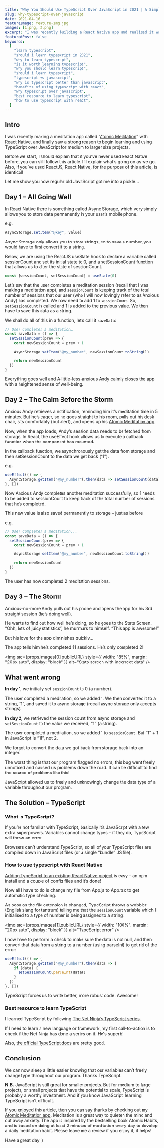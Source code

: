 ```yaml
---
title: "Why You Should Use TypeScript Over JavaScript in 2021 | A Simple Example"
slug: why-typescript-over-javascript
date: 2021-04-16
featureImage: feature-img.jpg
images: [1.png, 2.png]
excerpt: "I was recently building a React Native app and realised it was finally time to learn and use TypeScript over JavaScript..."
featuredPost: false
keywords:
  [
    "learn typescript",
    "should i learn typescript in 2021",
    "why to learn typescript",
    "is it worth learning typescript",
    "why you should learn typescript",
    "should i learn typescript",
    "typescript vs javascript",
    "why is typescript better than javascript",
    "benefits of using typescript with react",
    "why typescript over javascript",
    "best resource to learn typescript",
    "how to use typescript with react",
  ]
---
```


## Intro

I was recently making a meditation app called “[Atomic Meditation](https://play.google.com/store/apps/details?id=com.doabledanny.atomicmeditation)” with React Native, and finally saw a strong reason to begin learning and using TypeScript over JavaScript for medium to larger size projects.

Before we start, I should explain that if you’ve never used React Native before, you can still follow this article. I’ll explain what’s going on as we go. Also, if you’ve used ReactJS, React Native, for the purpose of this article, is identical!

Let me show you how regular old JavaScript got me into a pickle...

## Day 1 – All Going Well

In React Native there is something called Async Storage, which very simply allows you to store data permanently in your user’s mobile phone.

e.g.

```jsx
AsyncStorage.setItem("@key", value)
```

Async Storage only allows you to store strings, so to save a number, you would have to first convert it to a string.

Below, we are using the ReactJS useState hook to declare a variable called sessionCount and set its initial state to 0, and a setSessionCount function that allows us to alter the state of sessionCount.

```jsx
const [sessionCount, setSessionCount] = useState(0)
```

Let’s say that the user completes a meditation session (recall that I was making a meditation app), and `sessionCount` is keeping track of the total number of sessions that our user (who I will now lovingly refer to as Anxious Andy) has completed. We now need to add 1 to `sessionCount`. So, `setSessionCount` is called and 1 is added to the previous value. We then have to save this data as a string.

We shall do all of this in a function, let’s call it `saveData`:

```jsx
// User completes a meditation…
const saveData = () => {
  setSessionCount(prev => {
    const newSessionCount = prev + 1

    AsyncStorage.setItem("@my_number", newSessionCount.toString())

    return newSessionCount
  })
}
```

Everything goes well and A-little-less-anxious Andy calmly closes the app with a heightened sense of well-being.

## Day 2 – The Calm Before the Storm

Anxious Andy retrieves a notification, reminding him it’s meditation time in 5 minutes. But he’s eager, so he goes straight to his room, pulls out his desk chair, sits comfortably (but alert), and opens up his [Atomic Meditation app](https://play.google.com/store/apps/details?id=com.doabledanny.atomicmeditation).

Now, when the app loads, Andy’s session data needs to be fetched from storage. In React, the useEffect hook allows us to execute a callback function when the component has mounted.

In the callback function, we asynchronously get the data from storage and then setSessionCount to the data we get back (“1”).

e.g.

```jsx
useEffect(() => {
  AsyncStorage.getItem("@my_number").then(data => setSessionCount(data))
}, [])
```

Now Anxious Andy completes another meditation successfully, so 1 needs to be added to sessionCount to keep track of the total number of sessions that he’s completed.

This new value is also saved permanently to storage – just as before.

e.g.

```jsx
// User completes a meditation...
const saveData = () => {
  setSessionCount(prev => {
    const newSessionCount = prev + 1

    AsyncStorage.setItem("@my_number", newSessionCount.toString())

    return newSessionCount
  })
}
```

The user has now completed 2 meditation sessions.

## Day 3 – The Storm

Anxious-no-more Andy pulls out his phone and opens the app for his 3rd straight session (he’s doing well).

He wants to find out how well he’s doing, so he goes to the Stats Screen. “Ohh, lots of juicy statistics”, he murmurs to himself. “This app is awesome!”

But his love for the app diminishes quickly…

The app tells him he’s completed 11 sessions. He’s only completed 2!

<img
  src={props.images[0].publicURL}
  style={{ width: "85%", margin: "20px auto", display: "block" }}
  alt="Stats screen with incorrect data"
/>

## What went wrong

**In day 1**, we initially set `sessionCount` to 0 (a number).

The user completed a meditation, so we added 1. We then converted it to a string, “1”, and saved it to async storage (recall async storage only accepts strings).

**In day 2**, we retrieved the session count from async storage and `setSessionCount` to the value we received, “1” (a string).

The user completed a meditation, so we added 1 to `sessionCount`. But “1” + 1 in JavaScript is “11”, not 2.

We forgot to convert the data we got back from storage back into an integer.

The worst thing is that our program flagged no errors, this bug went freely unnoticed and caused us problems down the road. It can be difficult to find the source of problems like this!

JavaScript allowed us to freely and unknowingly change the data type of a variable throughout our program.

## The Solution – TypeScript

### What is TypeScript?

If you’re not familiar with TypeScript, basically it’s JavaScript with a few extra superpowers. Variables cannot change types – if they do, TypeScript will throw an error.

Browsers can’t understand TypeScript, so all of your TypeScript files are compiled down in JavaScript files (or a single “bundle” JS file).

### How to use typescript with React Native

[Adding TypeScript to an existing React Native project](https://reactnative.dev/docs/typescript) is easy – an npm install and a couple of config files and it’s done!

Now all I have to do is change my file from App.js to App.tsx to get automatic type checking.

As soon as the file extension is changed, TypeScript throws a wobbler (English slang for tantrum) telling me that the `sessionCount` variable which I initialised to a type of number is being assigned to a string:

<img
  src={props.images[1].publicURL}
  style={{ width: "100%", margin: "20px auto", display: "block" }}
  alt="TypeScript error"
/>

I now have to perform a check to make sure the data is not null, and then convert that data from a string to a number (using parseInt) to get rid of the error:

```jsx
useEffect(() => {
  AsyncStorage.getItem("@my_number").then(data => {
    if (data) {
      setSessionCount(parseInt(data))
    }
  })
}, [])
```

TypeScript forces us to write better, more robust code. Awesome!

### Best resource to learn TypeScript

I learned TypeScript by following [The Net Ninja’s TypeScript series](https://www.youtube.com/watch?v=2pZmKW9-I_k&list=PL4cUxeGkcC9gUgr39Q_yD6v-bSyMwKPUI&ab_channel=TheNetNinja).

If I need to learn a new language or framework, my first call-to-action is to check if the Net Ninja has done a series on it. He's superb!

Also, [the official TypeScript docs](https://www.typescriptlang.org/) are pretty good.

## Conclusion

We can now sleep a little easier knowing that our variables can’t freely change type throughout our program. Thanks TypeScript.

**N.B.** JavaScript is still great for smaller projects. But for medium to large projects, or small projects that have the potential to scale, TypeScript is probably a worthy investment. And if you know JavaScript, learning TypeScript isn’t difficult.

If you enjoyed this article, then you can say thanks by checking out [my Atomic Meditation app](https://play.google.com/store/apps/details?id=com.doabledanny.atomicmeditation). Meditation is a great way to quieten the mind and cut away anxiety. The app is inspired by the bestselling book Atomic Habits, and is based on doing at least 2 minutes of meditation every day to develop a daily meditation habit. Please leave me a review if you enjoy it, it helps!

Have a great day :)
